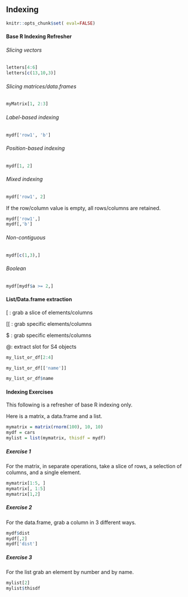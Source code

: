 ## Indexing

```r
knitr::opts_chunk$set( eval=FALSE)
```


#### Base R Indexing Refresher

###### Slicing vectors

```r
letters[4:6]
letters[c(13,10,3)]
```

###### Slicing matrices/data.frames

```r
myMatrix[1, 2:3]
```


###### Label-based indexing

```r
mydf['row1', 'b']
```

###### Position-based indexing

```r
mydf[1, 2]
```


###### Mixed indexing

```r
mydf['row1', 2]
```

If the row/column value is empty, all rows/columns are retained.

```r
mydf['row1',]
mydf[,'b']
```


###### Non-contiguous

```r
mydf[c(1,3),]
```

###### Boolean

```r
mydf[mydf$a >= 2,]
```


#### List/Data.frame extraction

<span class="func">[</span> : grab a slice of elements/columns

<span class="func">[[</span> : grab specific elements/columns

<span class="func">$</span> : grab specific elements/columns

<span class="func">@</span>: extract slot for S4 objects

```r
my_list_or_df[2:4]
```


```r
my_list_or_df[['name']]
```

```r
my_list_or_df$name
```


#### **Indexing Exercises**

This following is a refresher of base R indexing only.

Here is a <span class="objclass">matrix</span>, a <span class="objclass">data.frame</span> and a <span class="objclass">list</span>.

```r
mymatrix = matrix(rnorm(100), 10, 10)
mydf = cars
mylist = list(mymatrix, thisdf = mydf)
```

##### Exercise 1

For the <span class="objclass">matrix</span>, in separate operations, take a slice of rows, a selection of columns, and a single element.

```r
mymatrix[1:5, ]
mymatrix[, 1:5]
mymatrix[1,2]
```

##### Exercise 2

For the <span class="objclass">data.frame</span>, grab a column in 3 different ways.

```r
mydf$dist
mydf[,2]
mydf['dist']
```

##### Exercise 3

For the <span class="objclass">list</span> grab an element by number and by name.

```r
mylist[2]
mylist$thisdf
```
